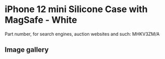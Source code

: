 
# iPhone 12 mini Silicone Case with MagSafe - White

Part number, for search engines, auction websites and such: MHKV3ZM/A

## Image gallery

<div style={{ width: "768px" }}>
  <GalleryComponent
    images={[
      {
        original: "/everysource/MHKV3.png",
        thumbnail: "/everypreview/MHKV3.png",
      },
      {
        original: "/everysource/MHKV3_AV1.png",
        thumbnail: "/everypreview/MHKV3_AV1.png",
      },
      {
        original: "/everysource/MHKV3_AV2.png",
        thumbnail: "/everypreview/MHKV3_AV2.png",
      },
      {
        original: "/everysource/MHKV3_AV3.png",
        thumbnail: "/everypreview/MHKV3_AV3.png",
      },
      {
        original: "/everysource/MHKV3_AV4.png",
        thumbnail: "/everypreview/MHKV3_AV4.png",
      },
      {
        original: "/everysource/MHKV3_AV5.png",
        thumbnail: "/everypreview/MHKV3_AV5.png",
      }
    ]}
  />
</div>